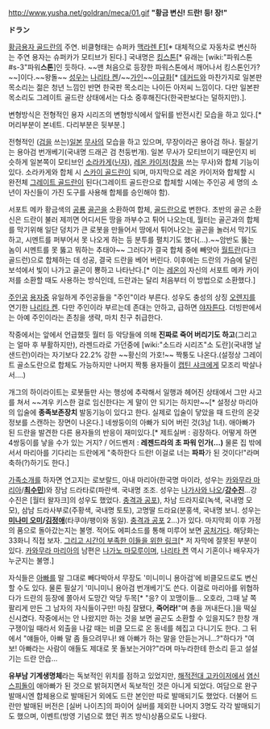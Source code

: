 http://www.yusha.net/goldran/meca/01.gif
{{{#!html
<object width="420" height="315"><param name="movie" value="http://www.youtube.com/v/w2JCfJ2j2lI?version=3&amp;hl=ko_KR"></param><param name="allowFullScreen" value="true"></param><param name="allowscriptaccess" value="always"></param><embed src="http://www.youtube.com/v/w2JCfJ2j2lI?version=3&amp;hl=ko_KR" type="application/x-shockwave-flash" width="420" height="315" allowscriptaccess="always" allowfullscreen="true"></embed></object>
}}}
'''"황금 변신! 드란! 등! 장!"'''

'''ドラン'''

[[황금용자 골드란]]의 주연. 비클형태는 슈퍼카 [[맥라렌 F1]][* 대체적으로 자동차로 변신하는 주연 용자는 슈퍼카가 모티브가 된다.] 국내명은 [[킹스톤]][* 유래는 [wiki:"파워스톤#s-3"파워'''스톤''']인 듯하다. ~~맨 처음으로 등장한 파워스톤에서 깨어나서 킹스톤인가?~~]이다.~~왕돌~~ [[성우]]는 [[나리타 켄]]/~~[[가인]]~~[[이규화]][* [[데커드]]와 마찬가지로 일본판 목소리는 젊은 청년 느낌인 반면 한국판 목소리는 나이든 아저씨 느낌이다. 다만 일본판 목소리도 그레이트 골드란 상태에서는 다소 중후해진다(한국판보다는 덜하지만).].

변형방식은 전형적인 용자 시리즈의 변형방식에서 앞뒤를 반전시킨 모습을 하고 있다.[* 머리부분이 본네트. 다리부분은 뒷부분.]

전형적인 ([[검]]을 쓰는)[[일본]] [[무사]]의 모습을 하고 있으며, 무장이라곤 용아검 하나. 필살기는 용아검 번개베기(국내명 드래곤 검 천둥번개).
일본 무사가 모티브이기 때문인지 비슷하게 일본쪽이 모티브인 [[소라카게]]([[닌자]]), [[레온 카이저]]([[창]]을 쓰는 무사)와 합체 기능이 있다. 소라카게와 합체 시 [[스카이 골드란]]이 되며, 마지막으로 레온 카이저와 합체할 시 완전체 [[그레이트 골드란]]이 된다(그레이트 골드란으로 합체할 시에는 주인공 세 명의 소년이 자신들이 가진 도구를 사용해 합체를 승인해야 함).

서포트 메카 황금색의 [[공룡]] [[골곤]]을 소환하여 합체, [[골드란]]으로 변한다. 초반의 골곤 소환신은 드란이 불러 제끼면 어디서든 땅을 까부수고 튀어 나오는데, 월터는 골곤과의 합체를 막기위해 일단 덩치가 큰 로봇을 만들어서 땅에서 튀어나오는 골곤을 놀러서 막기도 하고, 시멘트를 퍼부어서 못 나오게 하는 등 분투를 펼치기도 했다(…).~~암반도 뚫는 놈이 시멘트를 못 뚫고 뭐하는 추태야~~ 그러다가 결국 합체 중에 빼앗아 [[월트란]](다크 골드런)으로 합체하는 데 성공, 결국 드란을 베어 버린다. 이후에는 드란의 가슴에 달린 보석에서 빛이 나가고 골곤이 뿅하고 나타난다.[* 이는 [[레온]]이 자신의 서포트 메카 카이저를 소환할 때도 사용하는 방식인데, 드란과는 달리 처음부터 이 방법으로 소환했다.]

[[주인공]] [[용자]]중 유일하게 주인공들을 "주인"이라 부른다. 성우도 충성의 상징 [[오렌지]]를 연기한 [[나리타 켄]]. 다만 주인이라 부르는데 존대는 안하고, 급하면 [[야자]]튼다. 더빙판에서는 아예 주인이라는 존칭을 생략, 마치 친구 취급한다.

작중에서는 앞에서 언급했듯 월터 등 악당들에 의해 '''진짜로 죽어 버리기도 하고'''(그리고는 얼마 후 부활하지만), 라젠드라로 가던중에 [wiki:"소드라 시리즈"소 도란](국내명 날샌드런)이라는 자기보다 22.2% 강한 ~~황신의 가호!~~ 짝퉁도 나온다.(설정상 그레이트 골소도란으로 합체도 가능하지만 나머지 짝퉁 용자들이 [[캡틴 샤크]]에게 모조리 박살나서....)

개그의 하이라이트는 로봇들만 사는 행성에 추락해서 일행과 헤어진 상태에서 그만 사고를 쳐서 ~~겨우 키스한 걸로 임신한다는 게 말이 안 되기는 하지만~~[* 설정상 마리아의 입술에 '''종족보존장치''' 발동기능이 있다고 한다. 실제로 입술이 닿았을 때 드란의 온갖 정보를 스캔하는 장면이 나온다.] 네쌍둥이의 아빠가 되어 버린 것(3남 1녀). 애아빠가 된 드란을 발견한 다른 용자들의 반응이 재미있다.[* 제트실버 : 굉장하다. 어떻게 하면 4쌍둥이를 낳을 수가 있는 거지? / 어드벤저 : '''레젠드라의 초 파워 인가(...)''' 물론 집 밖에 서서 마리아를 기다리는 드란에게 "축하한다 드란! 이걸로 너는 '''파파'''가 된 것이다!"라며 축하(?)하기도 한다.] 

[[가족]]소개를 하자면 연고지는 로보랄드, 아내 마리아(한국명 마이라, 성우는 [[카와무라 마리아]]/'''[[최수민]]''')와 장남 드라타로(파란색. 국내명 조조. 성우는 [[나가사와 나오]]/'''[[강수진]]'''…강수진은 [월터 왈자크]의 성우도 했었다. [[충격과 공포]]), 차남 드라지로(녹색, 국내명 모모), 삼남 드라사부로(주황색, 국내명 토토), 고명딸 드라요(분홍색, 국내명 보니. 성우는  '''[[미나미 오미]]/[[김정애]]'''(타쿠야/팽이와 동일). [[충격과 공포]] 2...)가 있다. 마지막회 이후 가정의 품으로 돌아갔는지는 불명. 적어도 에피소드를 통해 미루어 보면 [[공처가]]다. 해당화는 33화니 직접 보자. [http://blog.naver.com/PostView.nhn?blogId=ylkrrj&logNo=110146110568 그리고 시간이 부족한 이들을 위한 링크][* 저 자막에 잘못된 부분이 있다. [[카와무라 마리아]]의 남편은 [[나가노 마모루]]이며, [[나리타 켄]] 역시 기혼이나 배우자가 누군지는 불명.]

자식들은 [[아빠]]를 말 그대로 빼다박아서 무장도 '미니미니 용아검'에 비클모드로도 변신할 수도 있다.  물론 필살기 '미니미니 용아검 번개베기'도 쓴다. 이걸로 마리아를 위협하다가 드란의 등장에 쫄아서 도망간 악당 두목[* "응? 이 꼬맹이들... 오호라, 그때 날 쪽팔리게 만든 그 남자의 자식들이구만! 마침 잘됐다, '''죽어라!'''"며 총을 꺼내든다.]을 떡실신시켰다. 작중에서는 안 나왔지만 하는 것을 보면 골곤도 소환할 수 있을지도?
한창 개구쟁이일 때라서 외출을 나갈 때는 비클 모드로 온 동네를 헤집고 다니기도 한다. 그 뒤에서 "얘들아, 아빠 말 좀 들으려무나! 왜 아빠가 하는 말을 안듣는거니...?"하다가 "여보! 아빠라는 사람이 애들도 제대로 못 돌보는거야?"라며 마누라한테 한소리 듣고 설설 기는 드란 안습...

'''유부남 기계생명체'''라는 독보적인 위치를 점하고 있었지만, [[해적전대 고카이저]]에서 [[염신 스피돌]]이 애아빠가 된 것으로 밝혀지면서 독보적인 것은 아니게 되었다. 여담으로 완구 발매시엔 합체용으로 발매된거 외에도 드란 본인만 따로 발매되기도 했었다. 더불어 드란만 발매된 버전은 [실버 나이츠]의 파이어 실버를 제외한 나머지 3명도 각각 발매되기도 했으며, 이벤트(방영 기념으로 했던 퀴즈 방식)상품으로도 나왔다.
